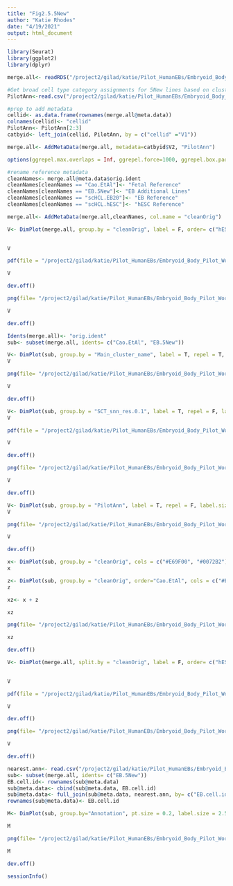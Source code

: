 ```yaml
---
title: "Fig2.5.5New"
author: "Katie Rhodes"
date: "4/19/2021"
output: html_document
---
```

```r
library(Seurat)
library(ggplot2)
library(dplyr)
```

```r
merge.all<- readRDS("/project2/gilad/katie/Pilot_HumanEBs/Embryoid_Body_Pilot_Workflowr/output/5newlines.merge.all.SCTwRegressOrigIdent.Harmony.rds")
```

```r
#Get broad cell type category assignments for 5New lines based on cluster marker genes
PilotAnn<-read.csv("/project2/gilad/katie/Pilot_HumanEBs/Embryoid_Body_Pilot_Workflowr/output/5NEWLINES.BroadCellTypeCatAssignment.basedonclustersres0.15.csv", header=T)

#prep to add metadata
cellid<- as.data.frame(rownames(merge.all@meta.data))
colnames(cellid)<- "cellid"
PilotAnn<- PilotAnn[2:3]
catbyid<- left_join(cellid, PilotAnn, by = c("cellid" ="V1"))

merge.all<- AddMetaData(merge.all, metadata=catbyid$V2, "PilotAnn")
```



```r
options(ggrepel.max.overlaps = Inf, ggrepel.force=1000, ggrepel.box.padding=1000, ggrepel.force_pull=0.01, ggrepel.max.iter=100000, ggrepel.max.time=30)
```

```r
#rename reference metadata
cleanNames<- merge.all@meta.data$orig.ident
cleanNames[cleanNames == "Cao.EtAl"]<- "Fetal Reference"
cleanNames[cleanNames == "EB.5New"]<- "EB Additional Lines"
cleanNames[cleanNames == "scHCL.EB20"]<- "EB Reference"
cleanNames[cleanNames == "scHCL.hESC"]<- "hESC Reference"

merge.all<- AddMetaData(merge.all,cleanNames, col.name = "cleanOrig")
```

```r
V<- DimPlot(merge.all, group.by = "cleanOrig", label = F, order= c("hESC Reference","EB Reference", "EB Additional Lines","Fetal Reference")) +NoAxes()
  

V
```

```r
pdf(file = "/project2/gilad/katie/Pilot_HumanEBs/Embryoid_Body_Pilot_Workflowr/output/pdfs/Fig2.5_5New_CleanOrig.pdf")

V

dev.off()
```
```r
png(file= "/project2/gilad/katie/Pilot_HumanEBs/Embryoid_Body_Pilot_Workflowr/output/figs/Fig2.5.5New.CleanOrig.png", width=7, height=6, units= "in", res=1080)

V

dev.off()
```

```r
Idents(merge.all)<- "orig.ident"
sub<- subset(merge.all, idents= c("Cao.EtAl", "EB.5New"))
```

```r
V<- DimPlot(sub, group.by = "Main_cluster_name", label = T, repel = T, label.size = 2.1)+NoLegend()+theme(aspect.ratio = 1)+ NoAxes()
V
```

```r
png(file= "/project2/gilad/katie/Pilot_HumanEBs/Embryoid_Body_Pilot_Workflowr/output/figs/Fig2.5.5New.MainClust.png", width=6, height=6, units= "in", res=1080)

V

dev.off()
```


```r
V<- DimPlot(sub, group.by = "SCT_snn_res.0.1", label = T, repel = F, label.size = 5)+NoLegend()
V
```

```r
pdf(file = "/project2/gilad/katie/Pilot_HumanEBs/Embryoid_Body_Pilot_Workflowr/output/pdfs/Fig2.5_5New_SeuratClust.pdf")

V

dev.off()
```

```r
png(file= "/project2/gilad/katie/Pilot_HumanEBs/Embryoid_Body_Pilot_Workflowr/output/figs/Fig2.5.5New.SeuratClust.png", width=6, height=6, units= "in", res=1080)

V

dev.off()
```


```r
V<- DimPlot(sub, group.by = "PilotAnn", label = T, repel = F, label.size = 4)+NoLegend()+NoAxes()
V
```

```r
png(file= "/project2/gilad/katie/Pilot_HumanEBs/Embryoid_Body_Pilot_Workflowr/output/figs/Fig2.5.5New.DEann.png", width=6, height=6, units= "in", res=1080)

V

dev.off()
```

```r
x<- DimPlot(sub, group.by = "cleanOrig", cols = c("#E69F00", "#0072B2"))+NoLegend()
x
```
```r
z<- DimPlot(sub, group.by = "cleanOrig", order="Cao.EtAl", cols = c("#E69F00", "#0072B2"))
z
```

```r
xz<- x + z

xz
```

```r
png(file= "/project2/gilad/katie/Pilot_HumanEBs/Embryoid_Body_Pilot_Workflowr/output/figs/SuppFig_5NEWLINES_EBandCaoOverlap.png", width=6, height=3, units= "in", res=1080)

xz

dev.off()
```


```r
V<- DimPlot(merge.all, split.by = "cleanOrig", label = F, order= c("hESC Reference","EB Reference", "EB","Fetal Reference"))+NoLegend()
  

V
```

```r
pdf(file = "/project2/gilad/katie/Pilot_HumanEBs/Embryoid_Body_Pilot_Workflowr/output/pdfs/SuppFig_5NEWLINES_CleanOrig_split.pdf")

V

dev.off()
```

```r
png(file= "/project2/gilad/katie/Pilot_HumanEBs/Embryoid_Body_Pilot_Workflowr/output/figs/SuppFig.5NEWLINES.cleanOrig,split.png", width=8, height=3, units= "in", res=1080)

V

dev.off()
```

```r
nearest.ann<- read.csv("/project2/gilad/katie/Pilot_HumanEBs/Embryoid_Body_Pilot_Workflowr/output/5NEWLINES.MostCommonAnnotation.FiveNearestRefCells.csv")
sub<- subset(merge.all, idents= c("EB.5New"))
EB.cell.id<- rownames(sub@meta.data)
sub@meta.data<- cbind(sub@meta.data, EB.cell.id)
sub@meta.data<- full_join(sub@meta.data, nearest.ann, by= c("EB.cell.id"))
rownames(sub@meta.data)<- EB.cell.id
```

```r
M<- DimPlot(sub, group.by="Annotation", pt.size = 0.2, label.size = 2.5,label=T, repel=T) +NoLegend()+NoAxes()

M
```

```r
png(file= "/project2/gilad/katie/Pilot_HumanEBs/Embryoid_Body_Pilot_Workflowr/output/figs/Fig2.5.5New.TransferredLabelUMAP.png", width=6, height=6, units= "in", res=1080)

M

dev.off()
```


```r
sessionInfo()
```

